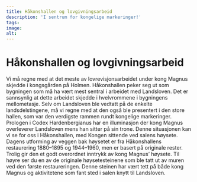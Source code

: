 ```yaml
---
title: Håkonshallen og lovgivningsarbeid
description: 'I sentrum for kongelige markeringer!'
tags:
image: 
alt: 
---
```



# Håkonshallen og lovgivningsarbeid

<Container stil="initial side">
    Vi må regne med at det meste av lovrevisjonsarbeidet under kong Magnus skjedde i kongsgården på Holmen. Håkonshallen peker seg ut som bygningen som må ha vært mest sentral i arbeidet med Landsloven. Det er sannsynlig at dette arbeidet skjedde i hvelvrommene i bygningens mellometasje. Selv om Landsloven ble vedtatt på de enkelte landsdelstingene, må vi regne med at den også ble presentert i den store hallen, som var den verdigste rammen rundt kongelige markeringer. Prologen i Codex Hardenbergianus har en illuminasjon der kong Magnus overleverer Landsloven mens han sitter på sin trone. Denne situasjonen kan vi se for oss i Håkonshallen, med Kongen sittende ved salens høysete. Dagens utforming av veggen bak høysetet er fra Håkonshallens restaurering 1880–1895 og 1944–1960, men er basert på originale rester. Trolig gir den et godt overordnet inntrykk av kong Magnus’ høysete. Til høyre ser du en av de originale høysetesteinene som ble tatt ut av muren ved den første restaureringen. Denne steinen har vært tett på både kong Magnus og aktivitetene som fant sted i salen knytt til Landsloven.
</Container>